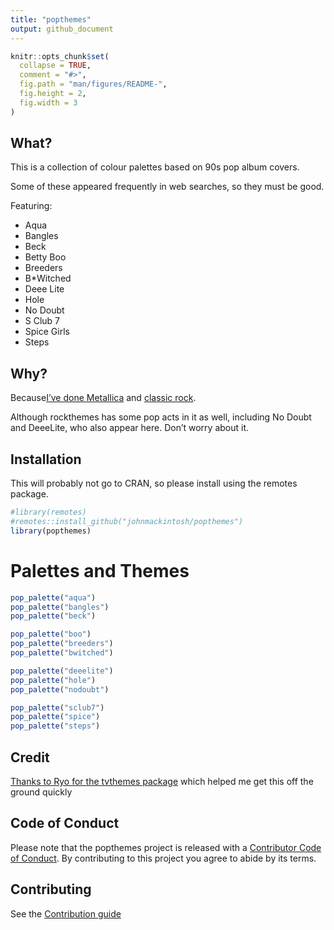```yaml
---
title: "popthemes"
output: github_document
---
```


```r
knitr::opts_chunk$set(
  collapse = TRUE,
  comment = "#>",
  fig.path = "man/figures/README-",
  fig.height = 2,
  fig.width = 3
)
```




<!-- badges: start -->


<!-- badges: end -->

## What?

This is a collection of colour palettes based on 90s pop album covers.

Some of these appeared frequently in web searches, so they must be good.

Featuring: 

- Aqua 
- Bangles
- Beck
- Betty Boo
- Breeders
- B*Witched
- Deee Lite
- Hole
- No Doubt
- S Club 7
- Spice Girls
- Steps

## Why?

Because[I've done Metallica](https://github.com/johnmackintosh/metallicaRt) and [classic rock](https://github.com/johnmackintosh/rockthemes).

Although rockthemes has some pop acts in it as well, including No Doubt and DeeeLite, who also appear here. Don't worry about it.


## Installation

This will probably not go to CRAN, so please install using the remotes package.

```r
#library(remotes)
#remotes::install_github("johnmackintosh/popthemes")
library(popthemes)
```

# Palettes and Themes


```r
pop_palette("aqua")
pop_palette("bangles")
pop_palette("beck")
```



```r
pop_palette("boo")
pop_palette("breeders")
pop_palette("bwitched")
```



```r
pop_palette("deeelite")
pop_palette("hole")
pop_palette("nodoubt")
```



```r
pop_palette("sclub7")
pop_palette("spice")
pop_palette("steps")
```



## Credit

[Thanks to Ryo for the tvthemes package](https://github.com/Ryo-N7/tvthemes) which helped me get this off the ground quickly


## Code of Conduct

Please note that the popthemes project is released with a
[Contributor Code of Conduct](CODE_OF_CONDUCT.md). By contributing to this
project you agree to abide by its terms. 



## Contributing

See the [Contribution guide](.github/CONTRIBUTING.md)
